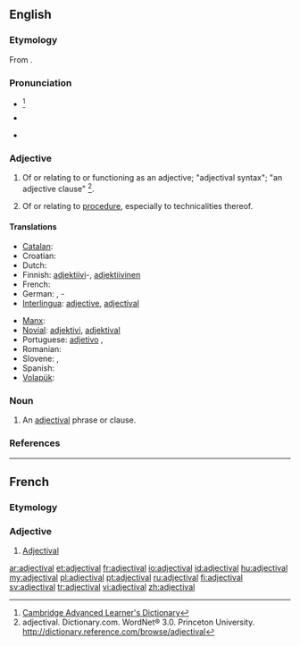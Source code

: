 ==English==

===Etymology===
From {{suffix|adjective|al}}.

===Pronunciation===
* {{a|UK}} {{IPA|/ædʒɛkˈtaɪvəl/}}<ref>[http://dictionary.cambridge.org/define.asp?key=1028&amp;dict=CALD Cambridge Advanced Learner's Dictionary]</ref>
* {{a|US}} {{IPA|/ædʒəkˈtaɪvəl/}}
* {{audio|En-us-adjectival.ogg|Audio (US)}}

===Adjective===
{{en-adj}}

# {{grammar}} Of or relating to or functioning as an adjective; "adjectival syntax"; "an adjective clause" <ref>adjectival. Dictionary.com. WordNet® 3.0. Princeton University. http://dictionary.reference.com/browse/adjectival </ref>.
# {{legal}} Of or relating to [[procedure]], especially to technicalities thereof.

====Translations====
{{trans-top|of or relating to or functioning as an adjective}}
* [[Catalan]]: {{t+|ca|adjectiu}}
* Croatian: {{t-|hr|pridjevski|alt=prídjevskī}}
* Dutch: {{t-|nl|bijvoeglijk}}
* Finnish: [[adjektiivi]]-, [[adjektiivinen]]
* French: {{t+|fr|adjectival}}
* German: {{t|de|adjektivisch}}, {{t|de|Adjektiv}}-
* [[Interlingua]]: [[adjective]], [[adjectival]]
{{trans-mid}}
* [[Manx]]: {{t|gv|marennymagh}}
* [[Novial]]: [[adjektivi]], [[adjektival]]
* Portuguese: [[adjetivo]] {{qualifier|Brazil}},
* Romanian: {{t-|ro|adjectival}}
* Slovene: {{t-|sl|pridevniški|alt=pridévniški}},  {{t|sl|adjektiven|alt=ádjektiven}}
* Spanish: {{t|es|adjetival}}
* [[Volapük]]: {{t|vo|ladyekik}}
{{trans-bottom}}

===Noun===
{{en-noun}}

# An [[#adjectival|adjectival]] phrase or clause.

===References===
<references/>

----

==French==

===Etymology===
{{suffix|adjective|al|lang=fr}}

===Adjective===
{{fr-adj|mp=adjectivaux}}

# [[#English|Adjectival]]

[[ar:adjectival]]
[[et:adjectival]]
[[fr:adjectival]]
[[io:adjectival]]
[[id:adjectival]]
[[hu:adjectival]]
[[my:adjectival]]
[[pl:adjectival]]
[[pt:adjectival]]
[[ru:adjectival]]
[[fi:adjectival]]
[[sv:adjectival]]
[[tr:adjectival]]
[[vi:adjectival]]
[[zh:adjectival]]